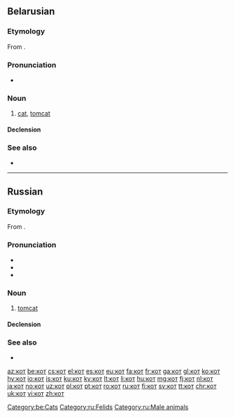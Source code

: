 {{also|қот|kot|Kot|kòt|köt}}
==Belarusian==
{{wikipedia|lang=be}}

===Etymology===
From {{inh|be|sla-pro|*kotъ}}.

===Pronunciation===
* {{audio|Be-кот.ogg|Audio|lang=be}}

===Noun===
{{be-noun|g=m|tr=kot|a=a}}

# [[cat]], [[tomcat]]

====Declension====
{{be-decl-noun|кот|каты́|ката́|като́ў|кату́|ката́м|ката́|като́ў|като́м|ката́мі|кату́|ката́х}}

===See also===
* {{l|be|кошка}}

[[Category:be:Cats]]

----

==Russian==

===Etymology===
From {{inh|ru|sla-pro|*kotъ}}.

===Pronunciation===
* {{ru-IPA}}
* {{audio|Ru-кот.ogg|audio|lang=ru}}
* {{homophones|код|lang=ru}}

===Noun===
{{ru-noun+|b|a=an|f=ко́шка}}

# [[tomcat]]
#: {{uxi|ru|'''кот''' в сапога́х|Puss in Boots}}
#: {{uxi|ru|'''кот''' наплакал|nothing to speak of (next to nothing)}}
#: {{ux|ru|Не всё '''коту''' ма́сленица, придёт и вели́кий пост.|All good things must come to an end; You have to take the rough with the smooth.}}
#: {{uxi|ru|купи́ть '''кота́''' в мешке|to buy a pig in a poke}}

====Declension====
{{ru-noun-table|b|a=an}}

===See also===
* {{l|ru|ко́шка}}

[[Category:ru:Felids]]
[[Category:ru:Male animals]]

[[az:кот]]
[[be:кот]]
[[cs:кот]]
[[el:кот]]
[[es:кот]]
[[eu:кот]]
[[fa:кот]]
[[fr:кот]]
[[ga:кот]]
[[gl:кот]]
[[ko:кот]]
[[hy:кот]]
[[io:кот]]
[[is:кот]]
[[ku:кот]]
[[ky:кот]]
[[lt:кот]]
[[li:кот]]
[[hu:кот]]
[[mg:кот]]
[[fj:кот]]
[[nl:кот]]
[[ja:кот]]
[[no:кот]]
[[uz:кот]]
[[pl:кот]]
[[pt:кот]]
[[ro:кот]]
[[ru:кот]]
[[fi:кот]]
[[sv:кот]]
[[tt:кот]]
[[chr:кот]]
[[uk:кот]]
[[vi:кот]]
[[zh:кот]]